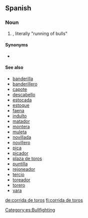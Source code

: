 ==Spanish==

===Noun===
{{es-noun|f|corridas de toros}}

# {{l/en|bullfight}} {{gloss|bullfighting event}}, literally "running of bulls"

====Synonyms====
* {{sense|bullfight}} {{l/es|corrida}}

====See also====
* [[banderilla]]
* [[banderillero]]
* [[capote]]
* [[descabello]]
* [[estocada]]
* [[estoque]]
* [[faena]]
* [[indulto]]
* [[matador]]
* [[montera]]
* [[muleta]]
* [[novillada]]
* [[novillero]]
* [[pica]]
* [[picador]]
* [[plaza de toros]]
* [[puntilla]]
* [[rejoneador]]
* [[tercio]]
* [[toreador]]
* [[torero]]
* [[vara]]

[[Category:es:Bullfighting]]

[[de:corrida de toros]]
[[fi:corrida de toros]]
